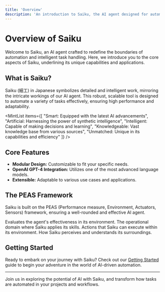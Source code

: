 ```yaml
---
title: 'Overview'
description: 'An introduction to Saiku, the AI agent designed for automation and efficiency, following the PEAS framework.'
---
```

# Overview of Saiku

Welcome to Saiku, an AI agent crafted to redefine the boundaries of automation and intelligent task handling. Here, we introduce you to the core aspects of Saiku, underlining its unique capabilities and applications.

<MintImage
  src="/images/hero-light.svg"
  alt="Saiku - The AI Agent"
/>

## What is Saiku?

Saiku (細工) in Japanese symbolizes detailed and intelligent work, mirroring the intricate workings of our AI agent. This robust, scalable tool is designed to automate a variety of tasks effectively, ensuring high performance and adaptability.

<MintList items={[
  "Smart: Equipped with the latest AI advancements",
  "Artificial: Harnessing the power of synthetic intelligence",
  "Intelligent: Capable of making decisions and learning",
  "Knowledgeable: Vast knowledge base from various sources",
  "Unmatched: Unique in its capabilities and efficiency"
]} />

## Core Features

- **Modular Design:** Customizable to fit your specific needs.
- **OpenAI GPT-4 Integration:** Utilizes one of the most advanced language models.
- **Extensible:** Adaptable to various use cases and applications.

<MintCardGroup>
  <MintCard
    title="Modularity"
    description="Customize Saiku to align with your project's requirements."
    image="/images/modular-design.svg"
  />
  <MintCard
    title="Integration"
    description="Seamless integration with OpenAI GPT-4 for enhanced capabilities."
    image="/images/openai-integration.svg"
  />
  <MintCard
    title="Extensibility"
    description="Adaptable and scalable to meet diverse application needs."
    image="/images/extensibility.svg"
  />
</MintCardGroup>

## The PEAS Framework

Saiku is built on the PEAS (Performance measure, Environment, Actuators, Sensors) framework, ensuring a well-rounded and effective AI agent.

<MintAccordion>
  <MintAccordionItem title="Performance Measure">
    Evaluates the agent's effectiveness in its environment.
  </MintAccordionItem>
  <MintAccordionItem title="Environment">
    The operational domain where Saiku applies its skills.
  </MintAccordionItem>
  <MintAccordionItem title="Actuators">
    Actions that Saiku can execute within its environment.
  </MintAccordionItem>
  <MintAccordionItem title="Sensors">
    How Saiku perceives and understands its surroundings.
  </MintAccordionItem>
</MintAccordion>

## Getting Started

Ready to embark on your journey with Saiku? Check out our [Getting Started](/getting-started/installation) guide to begin your adventure in the world of AI-driven automation.

<MintButton
  label="Get Started with Saiku"
  url="/getting-started/installation"
/>

---

Join us in exploring the potential of AI with Saiku, and transform how tasks are automated in your projects and workflows.

<MintFooter />
